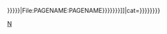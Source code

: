 <includeonly>{{delete|f7|[[commons:File:{{{{{|SAFESUBST:}}}PAGENAME:{{{1|{{{{{|SAFESUBST:}}}PAGENAME}}}}}}}|File:{{{{{|SAFESUBST:}}}PAGENAME:{{{1|{{{{{|SAFESUBST:}}}PAGENAME}}}}}}}]]|cat={{{cat|{{{cate|{{{category|[[Category:快速删除候选|共]]}}}}}}}}}}}</includeonly><noinclude>{{doc}}[[Category:快速刪除模板|N]]</noinclude>